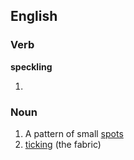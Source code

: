 ==English==

===Verb===
'''speckling'''

# {{present participle of|[[speckle]]}}

===Noun===
{{en-noun|-}}

# A pattern of small [[spot]]s
# [[ticking]] (the fabric)